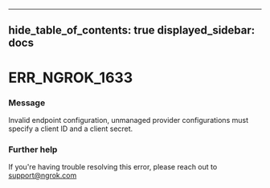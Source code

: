 

---
hide_table_of_contents: true
displayed_sidebar: docs
---


# ERR_NGROK_1633

### Message
Invalid endpoint configuration, unmanaged provider configurations must specify a client ID and a client secret.

<ErrorDetails />



### Further help
If you're having trouble resolving this error, please reach out to [support@ngrok.com](mailto:support@ngrok.com?subject=Help%20with%20ERR_NGROK_1633)

